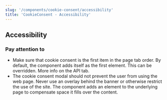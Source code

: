 ```yaml
---
slug: '/components/cookie-consent/accessibility'
title: 'CookieConsent - Accessibility'
---
```




## Accessibility

### Pay attention to

- Make sure that cookie consent is the first item in the page tab order. By default, the component adds itself as the first element. This can be overridden. More info on the <InternalLink href="components/cookie-consent/api">API tab</InternalLink>.
- The cookie consent modal should not prevent the user from using the web page. Never use an overlay behind the banner or otherwise restrict the use of the site. The component adds an element to the underlying page to compensate space it fills over the content.
